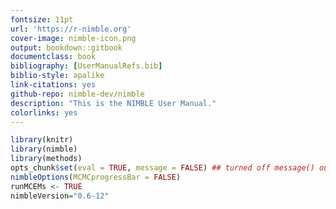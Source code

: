 ```yaml
---
fontsize: 11pt
url: 'https://r-nimble.org'
cover-image: nimble-icon.png
output: bookdown::gitbook
documentclass: book
bibliography: [UserManualRefs.bib]
biblio-style: apalike
link-citations: yes
github-repo: nimble-dev/nimble
description: "This is the NIMBLE User Manual."
colorlinks: yes
---
```



```r
library(knitr)
library(nimble)
library(methods)
opts_chunk$set(eval = TRUE, message = FALSE) ## turned off message() output
nimbleOptions(MCMCprogressBar = FALSE)
runMCEMs <- TRUE
nimbleVersion="0.6-12"
```
<!---
rmd_files: ["index.Rmd", "chapter_WelcomeToNimble.Rmd", "chapter_LightningIntroduction.Rmd", "chapter_MoreIntroduction.Rmd", "chapter_InstallingNimble.Rmd", "chapter_WritingModels.Rmd", "chapter_BuildingModels.Rmd", "chapter_MCMC.Rmd", "chapter_OtherAlgorithms.Rmd", "chapter_Spatial.Rmd", "chapter_BNP.Rmd", "chapter_ProgrammingOverview.Rmd", "chapter_RCfunctions.Rmd", "chapter_UserDefined.Rmd", "chapter_UsingModels.Rmd", "chapter_DataStructures.Rmd", "chapter_WritingNimbleFunctions.Rmd"]
-->





